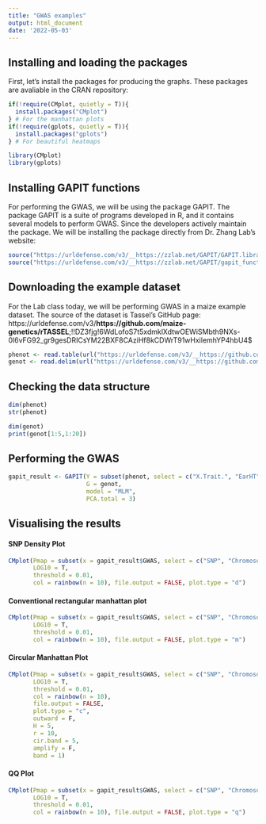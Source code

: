 ---
title: "GWAS examples"
output: html_document
date: '2022-05-03'
---

## Installing and loading the packages

First, let's install the packages for producing the graphs. These packages are avaliable in the CRAN repository:

```{r echo = T}
if(!require(CMplot, quietly = T)){
  install.packages("CMplot")
} # For the manhattan plots
if(!require(gplots, quietly = T)){
  install.packages("gplots")
} # For beautiful heatmaps

library(CMplot)
library(gplots)

```

## Installing GAPIT functions

For performing the GWAS, we will be using the package GAPIT.
The package GAPIT is a suite of programs developed in R, and it contains several models to perform GWAS.
Since the developers actively maintain the package. We will be installing the package directly from Dr. Zhang Lab's website:

```{r echo = T}
source("https://urldefense.com/v3/__https://zzlab.net/GAPIT/GAPIT.library.R__;!!DZ3fjg!6WdLofoS7t5xdmklXdtwOEWiSMbth9NXs-0l6vFG92_gr9gesDRICsYM22BXF8CAziHf8kCDWrT91wHxilemhUNJQUmy$ ")
source("https://urldefense.com/v3/__https://zzlab.net/GAPIT/gapit_functions.txt__;!!DZ3fjg!6WdLofoS7t5xdmklXdtwOEWiSMbth9NXs-0l6vFG92_gr9gesDRICsYM22BXF8CAziHf8kCDWrT91wHxilemhV_4ecHP$ ")
```

## Downloading the example dataset

For the Lab class today, we will be performing GWAS in a maize example dataset.
The source of the dataset is Tassel's GitHub page:
https://urldefense.com/v3/__https://github.com/maize-genetics/rTASSEL__;!!DZ3fjg!6WdLofoS7t5xdmklXdtwOEWiSMbth9NXs-0l6vFG92_gr9gesDRICsYM22BXF8CAziHf8kCDWrT91wHxilemhYP4hbU4$ 

```{r echo = T}
phenot <- read.table(url("https://urldefense.com/v3/__https://github.com/maize-genetics/rTASSEL/raw/622c96990a4dd4375b4311561fc4ec5a972e7511/inst/extdata/mdp_traits.txt__;!!DZ3fjg!6WdLofoS7t5xdmklXdtwOEWiSMbth9NXs-0l6vFG92_gr9gesDRICsYM22BXF8CAziHf8kCDWrT91wHxilemhS21irgu$ "), header = T)
genot <- read.delim(url("https://urldefense.com/v3/__https://github.com/maize-genetics/rTASSEL/raw/622c96990a4dd4375b4311561fc4ec5a972e7511/inst/extdata/mdp_genotype.hmp.txt__;!!DZ3fjg!6WdLofoS7t5xdmklXdtwOEWiSMbth9NXs-0l6vFG92_gr9gesDRICsYM22BXF8CAziHf8kCDWrT91wHxilemhQpPAZRC$ "), header = F)
```


## Checking the data structure

```{r echo = T}
dim(phenot)
str(phenot)

dim(genot)
print(genot[1:5,1:20])
```

## Performing the GWAS

```{r echo = T}
gapit_result <- GAPIT(Y = subset(phenot, select = c("X.Trait.", "EarHT")),
                      G = genot,
                      model = "MLM",
                      PCA.total = 3)
```

## Visualising the results

#### SNP Density Plot

```{r echo = T}
CMplot(Pmap = subset(x = gapit_result$GWAS, select = c("SNP", "Chromosome", "Position ", "P.value")),
       LOG10 = T,
       threshold = 0.01,
       col = rainbow(n = 10), file.output = FALSE, plot.type = "d")
```       

#### Conventional rectangular manhattan plot

```{r echo = T}
CMplot(Pmap = subset(x = gapit_result$GWAS, select = c("SNP", "Chromosome", "Position ", "P.value")),
       LOG10 = T,
       threshold = 0.01,
       col = rainbow(n = 10), file.output = FALSE, plot.type = "m")
```

#### Circular Manhattan Plot

```{r echo = T}
CMplot(Pmap = subset(x = gapit_result$GWAS, select = c("SNP", "Chromosome", "Position ", "P.value")),
       LOG10 = T,
       threshold = 0.01,
       col = rainbow(n = 10),
       file.output = FALSE,
       plot.type = "c",
       outward = F,
       H = 5,
       r = 10,
       cir.band = 5,
       amplify = F,
       band = 1)
```
#### QQ Plot

```{r echo = T}
CMplot(Pmap = subset(x = gapit_result$GWAS, select = c("SNP", "Chromosome", "Position ", "P.value")),
       LOG10 = T,
       threshold = 0.01,
       col = rainbow(n = 10), file.output = FALSE, plot.type = "q")
```